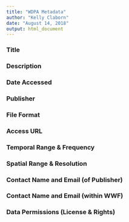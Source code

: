 ```yaml
---
title: "WDPA Metadata"
author: "Kelly Claborn"
date: "August 14, 2018"
output: html_document
---
```


### Title
### Description
### Date Accessed
### Publisher
### File Format
### Access URL
### Temporal Range & Frequency
### Spatial Range & Resolution
### Contact Name and Email (of Publisher)
### Contact Name and Email (within WWF)
### Data Permissions (License & Rights)

